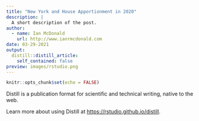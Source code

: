 ```yaml
---
title: "New York and House Apportionment in 2020"
description: |
  A short description of the post.
author:
  - name: Ian McDonald
    url: http://www.ianrmcdonald.com
date: 03-29-2021
output:
  distill::distill_article:
    self_contained: false
preview: images/rstudio.png
---
```



```r
knitr::opts_chunk$set(echo = FALSE)
```

Distill is a publication format for scientific and technical writing, native to the web.

Learn more about using Distill at <https://rstudio.github.io/distill>.




